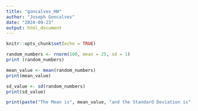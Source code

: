 ```yaml
---
title: "goncalves_HW"
author: "Joseph Goncalves"
date: "2024-09-23"
output: html_document
---
```


```r
knitr::opts_chunk$set(echo = TRUE)
```

```r
random_numbers <- rnorm(100, mean = 25, sd = 1)
print (random_numbers)
```
```r
mean_value <- mean(random_numbers)
print(mean_value)
```

```r
sd_value <- sd(random_numbers)
print(sd_value)
```

```r
print(paste("The Mean is", mean_value, "and the Standard Deviation is", sd_value))
```

